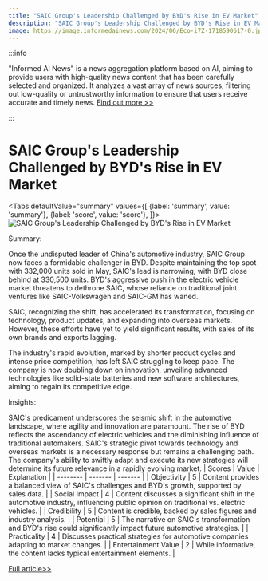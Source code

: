```yaml
---
title: "SAIC Group's Leadership Challenged by BYD's Rise in EV Market"
description: "SAIC Group's Leadership Challenged by BYD's Rise in EV Market"
image: https://image.informedainews.com/2024/06/Eco-i7Z-1718590617-0.jpg
---
```



:::info

"Informed AI News" is a news aggregation platform based on AI, aiming to provide users with high-quality news content that has been carefully selected and organized. It analyzes a vast array of news sources, filtering out low-quality or untrustworthy information to ensure that users receive accurate and timely news.  [Find out more >>](/)

:::

# SAIC Group's Leadership Challenged by BYD's Rise in EV Market


<Tabs
	defaultValue="summary"
	values={[
	{label: 'summary', value: 'summary'},
	{label: 'score', value: 'score'},
]}>
<TabItem value="summary">
<img
  src="https://image.informedainews.com/2024/06/Eco-i7Z-1718590617-0.jpg"
  alt="SAIC Group's Leadership Challenged by BYD's Rise in EV Market"
/>



Summary:

Once the undisputed leader of China's automotive industry, SAIC Group now faces a formidable challenger in BYD. Despite maintaining the top spot with 332,000 units sold in May, SAIC's lead is narrowing, with BYD close behind at 330,500 units. BYD's aggressive push in the electric vehicle market threatens to dethrone SAIC, whose reliance on traditional joint ventures like SAIC-Volkswagen and SAIC-GM has waned.

SAIC, recognizing the shift, has accelerated its transformation, focusing on technology, product updates, and expanding into overseas markets. However, these efforts have yet to yield significant results, with sales of its own brands and exports lagging.

The industry's rapid evolution, marked by shorter product cycles and intense price competition, has left SAIC struggling to keep pace. The company is now doubling down on innovation, unveiling advanced technologies like solid-state batteries and new software architectures, aiming to regain its competitive edge.

Insights:

SAIC's predicament underscores the seismic shift in the automotive landscape, where agility and innovation are paramount. The rise of BYD reflects the ascendancy of electric vehicles and the diminishing influence of traditional automakers. SAIC's strategic pivot towards technology and overseas markets is a necessary response but remains a challenging path. The company's ability to swiftly adapt and execute its new strategies will determine its future relevance in a rapidly evolving market.
</TabItem>
<TabItem value="score">
	| Scores     | Value   | Explanation |
	| -------- | ------- | ------- |
	| Objectivity  | 5    | Content provides a balanced view of SAIC's challenges and BYD's growth, supported by sales data.    |
	| Social Impact | 4     | Content discusses a significant shift in the automotive industry, influencing public opinion on traditional vs. electric vehicles.    |
	| Credibility    | 5    | Content is credible, backed by sales figures and industry analysis.    |
	| Potential    | 5    | The narrative on SAIC's transformation and BYD's rise could significantly impact future automotive strategies.    |
	| Practicality    | 4    | Discusses practical strategies for automotive companies adapting to market changes.    |
	| Entertainment Value    | 2    | While informative, the content lacks typical entertainment elements.    |
</TabItem>
</Tabs>

[Full article>>](https://wallstreetcn.com/articles/3717293)
